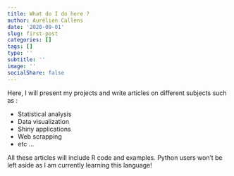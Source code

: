 ```yaml
---
title: What do I do here ?
author: Aurélien Callens
date: '2020-09-01'
slug: first-post
categories: []
tags: []
type: ''
subtitle: ''
image: ''
socialShare: false
---
```



Here, I will present my projects and  write articles on different subjects such as : 

- Statistical analysis
- Data visualization 
- Shiny applications
- Web scrapping
- etc ...

All these articles will include R code and examples. 
Python users won't be left aside as I am currently learning this language!
